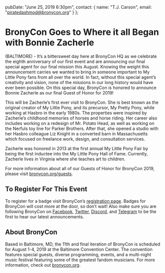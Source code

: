   pubDate: "June 25, 2019 6:30pm",
  contact: {
    name: "T.J. Carson",
    email: "piratedashmod@bronycon.org"
  }
};

# BronyCon Goes to Where it all Began with Bonnie Zacherle

(BALTIMORE) - It’s a bittersweet day here at BronyCon HQ as we celebrate the eighth anniversary of our first event and are announcing our final special agent for our final mission this August. Knowing the weight this announcement carries we wanted to bring in someone important to My Little Pony fans from all over the world. In fact, without this special agent’s creativity and vision, none of the missions in our long history would have ever been possible. On this special day, BronyCon is honored to announce Bonnie Zacherle as our final Guest of Honor for 2019!

This will be Zacherle’s first ever visit to BronyCon. She is best known as the original creator of My Little Pony, and its precursor, My Pretty Pony, while working at Hasbro in the early 1980s. The properties were inspired by Zacherle’s childhood memories of horses and horse riding. Her career also includes working on a redesign of Mr. Potato Head, as well as working on the Nerfuls toy line for Parker Brothers. After that, she opened a studio with her Hasbro colleague Liz Knight in a converted barn in Massachusetts which focused on freelance work, design, and consultation services.

Zacherle was honored in 2013 at the first annual My Little Pony Fair by being the first inductee into the My Little Pony Hall of Fame. Currently, Zacherle lives in Virginia where she teaches art to children.

For more information about all of our Guests of Honor for BronyCon 2019, please visit [bronycon.org/guests](/guests).

## To Register For This Event

To register for a badge visit BronyCon’s [registration page](/#register). Badges for BronyCon will cost more at the door, so don’t wait! Also make sure you are following BronyCon on [Facebook](https://www.facebook.com/BronyCon), [Twitter](https://twitter.com/bronycon), [Discord](https://twitter.com/bronycon), and [Telegram](https://t.me/BronyCon) to be the first to hear our latest announcements.

## About BronyCon

Based in Baltimore, MD, the 11th and final iteration of BronyCon is scheduled for August 1-4, 2019 at the Baltimore Convention Center. The convention features special guests, diverse programming, events, and a multi-night music festival featuring some of the greatest fandom musicians. For more information, check out [bronycon.org](https://bronycon.org).
